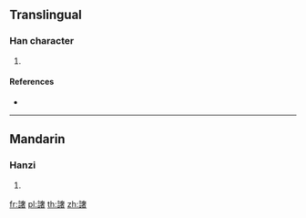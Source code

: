 {{character info/new}}
==Translingual==

===Han character===
{{Han char|rn=149|rad=言|as=12|sn=19|four=04664|canj=YRKJA}}

# {{defn|Han|sort=言12}}

====References====
* {{Han ref|kx=1180.080|dkj=35941|dj=1643.350|hdz=64018.020|uh=8B47|ud=35655|bh=F0E0|bd=61664}}

----

==Mandarin==

===Hanzi===
{{cmn-hanzi|pin=[[shē]] ([[she1]])|wg=she<sup>1</sup>}}

# {{defn|lang=cmn|sort=言12}}

[[fr:譇]]
[[pl:譇]]
[[th:譇]]
[[zh:譇]]